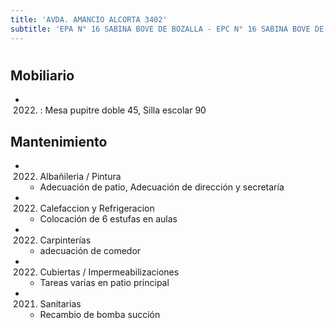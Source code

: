 ```yaml
---
title: 'AVDA. AMANCIO ALCORTA 3402'
subtitle: 'EPA N° 16 SABINA BOVE DE BOZALLA - EPC N° 16 SABINA BOVE DE BOZALLA'
---
```


#


## Mobiliario

*  (2022) : Mesa pupitre doble 45, Silla escolar 90 





## Mantenimiento

*  (2022) Albañileria / Pintura 
    + Adecuación de patio, Adecuación de dirección y secretaría

*  (2022) Calefaccion y Refrigeracion 
    + Colocación de 6 estufas en aulas

*  (2022) Carpinterías 
    + adecuación de comedor

*  (2022) Cubiertas / Impermeabilizaciones 
    + Tareas varias en patio principal

*  (2021) Sanitarias 
    + Recambio de bomba succión




